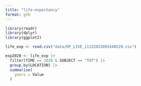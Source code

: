 ```yaml
---
title: "life-expectancy"
format: gfm
---
```


```r
library(readr)
library(dplyr)
library(ggplot2)
```

```r
life_exp <- read.csv("data/DP_LIVE_11122023092440528.csv")
```

```r
exp2020 <- life_exp |> 
  filter(TIME == 2020 & SUBJECT == "TOT") |> 
  group_by(LOCATION) |> 
  summarise(
    years = Value
  )
```

